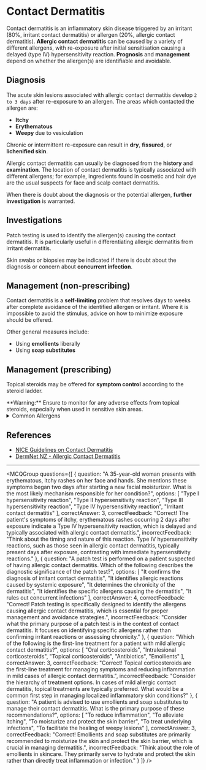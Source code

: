 
# Contact Dermatitis

Contact dermatitis is an inflammatory skin disease triggered by an irritant (80%, irritant contact dermatitis) or allergen (20%, allergic contact dermatitis). **Allergic contact dermatitis** can be caused by a variety of different allergens, with re-exposure after initial sensitisation causing a delayed (type IV) hypersensitivity reaction. **Prognosis** and **management** depend on whether the allergen(s) are identifiable and avoidable.

## Diagnosis

The acute skin lesions associated with allergic contact dermatitis develop `2 to 3 days` after re-exposure to an allergen. The areas which contacted the allergen are:

- **Itchy**
- **Erythematous**
- **Weepy** due to vesiculation

Chronic or intermittent re-exposure can result in **dry**, **fissured**, or **lichenified skin**.

Allergic contact dermatitis can usually be diagnosed from the **history** and **examination**. The location of contact dermatitis is typically associated with different allergens; for example, ingredients found in cosmetic and hair dye are the usual suspects for face and scalp contact dermatitis.

When there is doubt about the diagnosis or the potential allergen, **further investigation** is warranted.

## Investigations

Patch testing is used to identify the allergen(s) causing the contact dermatitis. It is particularly useful in differentiating allergic dermatitis from irritant dermatitis.

Skin swabs or biopsies may be indicated if there is doubt about the diagnosis or concern about **concurrent infection**.

## Management (non-prescribing)

Contact dermatitis is a **self-limiting** problem that resolves days to weeks after complete avoidance of the identified allergen or irritant. Where it is impossible to avoid the stimulus, advice on how to minimize exposure should be offered.

Other general measures include:

- Using **emollients** liberally
- Using **soap substitutes**

## Management (prescribing)

Topical steroids may be offered for **symptom control** according to the steroid ladder.

<div>
<Callout emoji="⚠️">
**Warning:** Ensure to monitor for any adverse effects from topical steroids, especially when used in sensitive skin areas.
</Callout>
</div>

<details>
<summary>Common Allergens</summary>

| **Allergen Type**      | **Common Examples**                    |
|------------------------|----------------------------------------|
| Fragrances             | Perfumes, scented lotions              |
| Preservatives          | Parabens, formaldehyde                 |
| Metals                 | Nickel, cobalt                         |
| Dyes                   | Hair dyes, textile dyes                |
| Latex                  | Rubber gloves, balloons                |

</details>

## References

- [NICE Guidelines on Contact Dermatitis](https://cks.nice.org.uk/dermatitis-contact#!topicSummary)
- [DermNet NZ - Allergic Contact Dermatitis](https://dermnetnz.org/topics/allergic-contact-dermatitis/)

---

<MCQGroup questions={[
  {
    question: "A 35-year-old woman presents with erythematous, itchy rashes on her face and hands. She mentions these symptoms began two days after starting a new facial moisturizer. What is the most likely mechanism responsible for her condition?",
    options: [
      "Type I hypersensitivity reaction",
      "Type II hypersensitivity reaction",
      "Type III hypersensitivity reaction",
      "Type IV hypersensitivity reaction",
      "Irritant contact dermatitis"
    ],
    correctAnswer: 3,
    correctFeedback: "Correct! The patient's symptoms of itchy, erythematous rashes occurring 2 days after exposure indicate a Type IV hypersensitivity reaction, which is delayed and typically associated with allergic contact dermatitis.",
    incorrectFeedback: "Think about the timing and nature of this reaction. Type IV hypersensitivity reactions, such as those seen in allergic contact dermatitis, typically present days after exposure, contrasting with immediate hypersensitivity reactions."
  },
  {
    question: "A patch test is performed on a patient suspected of having allergic contact dermatitis. Which of the following describes the diagnostic significance of the patch test?",
    options: [
      "It confirms the diagnosis of irritant contact dermatitis",
      "It identifies allergic reactions caused by systemic exposure",
      "It determines the chronicity of the dermatitis",
      "It identifies the specific allergens causing the dermatitis",
      "It rules out concurrent infections"
    ],
    correctAnswer: 4,
    correctFeedback: "Correct! Patch testing is specifically designed to identify the allergens causing allergic contact dermatitis, which is essential for proper management and avoidance strategies.",
    incorrectFeedback: "Consider what the primary purpose of a patch test is in the context of contact dermatitis. It focuses on identifying specific allergens rather than confirming irritant reactions or assessing chronicity."
  },
  {
    question: "Which of the following is the first-line treatment for a patient with mild allergic contact dermatitis?",
    options: [
      "Oral corticosteroids",
      "Intralesional corticosteroids",
      "Topical corticosteroids",
      "Antibiotics",
      "Emollients"
    ],
    correctAnswer: 3,
    correctFeedback: "Correct! Topical corticosteroids are the first-line treatment for managing symptoms and reducing inflammation in mild cases of allergic contact dermatitis.",
    incorrectFeedback: "Consider the hierarchy of treatment options. In cases of mild allergic contact dermatitis, topical treatments are typically preferred. What would be a common first step in managing localized inflammatory skin conditions?"
  },
  {
    question: "A patient is advised to use emollients and soap substitutes to manage their contact dermatitis. What is the primary purpose of these recommendations?",
    options: [
      "To reduce inflammation",
      "To alleviate itching",
      "To moisturize and protect the skin barrier",
      "To treat underlying infections",
      "To facilitate the healing of weepy lesions"
    ],
    correctAnswer: 3,
    correctFeedback: "Correct! Emollients and soap substitutes are primarily recommended to moisturize the skin and protect the skin barrier, which is crucial in managing dermatitis.",
    incorrectFeedback: "Think about the role of emollients in skincare. They primarily serve to hydrate and protect the skin rather than directly treat inflammation or infection."
  }
]} />